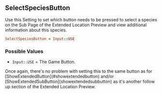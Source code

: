 ## SelectSpeciesButton

Use this Setting to set which button needs to be pressed to select a species on the Sub Page of the Extended Location Preview and view additional information about this species.

```ruby 
SelectSpeciesButton = Input::USE
```

### Possible Values

- `Input::USE` = The Game Button.

<Callout type="hint">
  Once again, there's no problem with setting this to the same button as for [ShowExtendedButton](#showextendedbutton) and/or [ShowExtendedSubButton](showextendedsubbutton) as it's another follow up section of the Extended Location Preview.
</Callout>